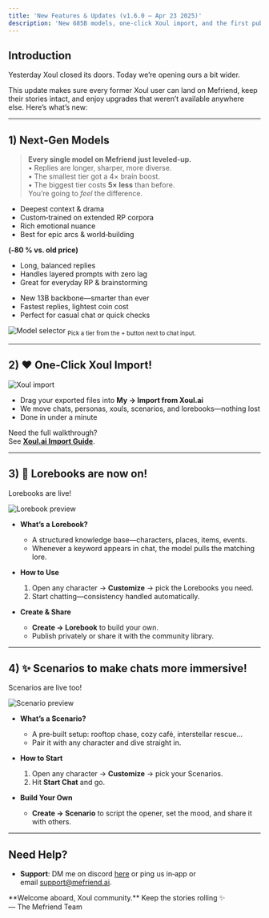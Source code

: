 ```yaml
---
title: 'New Features & Updates (v1.6.0 – Apr 23 2025)'
description: 'New 685B models, one‑click Xoul import, and the first public betas of Lorebooks & Scenarios.'
---
```


## Introduction

Yesterday Xoul closed its doors. Today we’re opening ours a bit wider.

This update makes sure every former Xoul user can land on Mefriend, keep their stories intact, and enjoy upgrades that weren’t available anywhere else. Here’s what’s new:

---

## 1) Next‑Gen Models

> **Every single model on Mefriend just leveled‑up.**  
> • Replies are longer, sharper, more diverse.  
> • The smallest tier got a 4× brain boost.  
> • The biggest tier costs **5× less** than before.  
> You’re going to *feel* the difference.


<CardGroup>
  <Card title="Tier 3 – Titan (685B‑FT)" icon="bolt">
    <ul>
      <li>Deepest context & drama</li>
      <li>Custom‑trained on extended RP corpora</li>
      <li>Rich emotional nuance</li>
      <li>Best for epic arcs & world‑building</li>
    </ul>
    <b>(‑80 % vs. old price)</b>
  </Card>

  <Card title="Tier 2 – Muse (685B)" icon="sparkles">
    <ul>
      <li>Long, balanced replies</li>
      <li>Handles layered prompts with zero lag</li>
      <li>Great for everyday RP & brainstorming</li>
    </ul>
  </Card>

  <Card title="Tier 1 – Spark (13B, Revamped)" icon="wand-magic-sparkles">
    <ul>
      <li>New 13B backbone—smarter than ever</li>
      <li>Fastest replies, lightest coin cost</li>
      <li>Perfect for casual chat or quick checks</li>
    </ul>
  </Card>
</CardGroup>

![Model selector](/images/changelog/2025_04_23/models.png)
<sub>Pick a tier from the + button next to chat input.</sub>

---

## 2) ❤️ One‑Click Xoul Import!

<img
  className="block"
  src="/images/changelog/2025_04_23/import.png"
  alt="Xoul import"
/>

- Drag your exported files into **My → Import from Xoul.ai**  
- We move chats, personas, xouls, scenarios, and lorebooks—nothing lost  
- Done in under a minute

Need the full walkthrough?  
See **[Xoul.ai Import Guide](/xoul_integration_guide__2025_04_22)**.

---

## 3) 📖 Lorebooks are now on!

Lorebooks are live!

![Lorebook preview](/images/changelog/2025_04_23/lorebook_placeholder.png)

- **What’s a Lorebook?**  
  - A structured knowledge base—characters, places, items, events.  
  - Whenever a keyword appears in chat, the model pulls the matching lore.

- **How to Use**  
  1. Open any character → **Customize** → pick the Lorebooks you need.  
  2. Start chatting—consistency handled automatically.

- **Create & Share**  
  - **Create → Lorebook** to build your own.  
  - Publish privately or share it with the community library.

---

## 4) ✨ Scenarios to make chats more immersive!

Scenarios are live too!

![Scenario preview](/images/changelog/2025_04_23/scenario_placeholder.png)

- **What’s a Scenario?**  
  - A pre‑built setup: rooftop chase, cozy café, interstellar rescue…  
  - Pair it with any character and dive straight in.

- **How to Start**  
  1. Open any character → **Customize** → pick your Scenarios.  
  2. Hit **Start Chat** and go.

- **Build Your Own**  
  - **Create → Scenario** to script the opener, set the mood, and share it with others.

---

## Need Help?
- **Support**: DM me on discord [here](discord.com/users/1011464168982978690) or ping us in‑app or email [support@mefriend.ai](mailto:support@mefriend.ai).

<Note>
  **Welcome aboard, Xoul community.**  
  Keep the stories rolling ✨  
  — The Mefriend Team
</Note>
